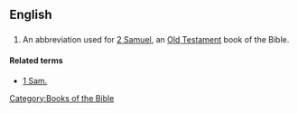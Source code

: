 ==English==
==={{abbreviation}}===
{{infl|en|abbreviation}}
# {{biblical}} An abbreviation used for [[2 Samuel]], an [[Old Testament]] book of the Bible.

====Related terms====
*[[1 Sam.]]

[[Category:Books of the Bible]]